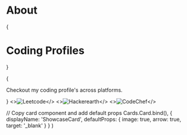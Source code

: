 # About


{<h1 className="mt-10 mb-4 text-center text-[2.5rem] font-bold tracking-tight">Coding Profiles</h1>}

{<p className="mb-16 text-center text-lg text-gray-500 dark:text-gray-400">Checkout my coding profile's across platforms.</p>}
<Cards>
  <ShowcaseCard title="Go to Profile" href="https://leetcode.com/Kaushal121/">
    <>![Leetcode](./assets/leetcode.png)</>
  </ShowcaseCard>
  <ShowcaseCard title="Go to Profile" href="https://www.hackerearth.com/@kaushal121">
    <>![Hackerearth](./assets/hackerearth.jpeg)</>
  </ShowcaseCard>
  <ShowcaseCard title="Go to Profile" href="https://www.codechef.com/users/verma123">
    <>![CodeChef](./assets/codechef.png)</>
  </ShowcaseCard>
</Cards>


  // Copy card component and add default props
  Cards.Card.bind(),
  {
    displayName: 'ShowcaseCard',
    defaultProps: {
      image: true,
      arrow: true,
      target: '_blank'
    }
  }
)

<style global jsx>{`
  img {
    aspect-ratio: 12/6.3;
    object-fit: cover;
  }
`}</style>